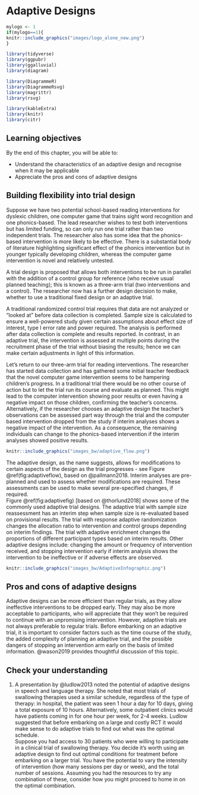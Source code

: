 # Adaptive Designs {#adaptive}

```r
mylogo <- 1
if(mylogo==1){
knitr::include_graphics("images/logo_alone_new.png")
}
```

```r

library(tidyverse)
library(ggpubr)
library(ggalluvial)
library(diagram)

library(DiagrammeR)
library(DiagrammeRsvg)
library(magrittr)
library(rsvg)

library(kableExtra)
library(knitr)
library(citr)
```


## Learning objectives
By the end of this chapter, you will be able to:

-   Understand the characteristics of an adaptive design and recognise when it may be applicable
-   Appreciate the pros and cons of adaptive designs

## Building flexibility into trial design
Suppose we have two potential school-based reading interventions for dyslexic children, one computer game that trains sight word recognition and one phonics-based. The lead researcher wishes to test both interventions but has limited funding, so can only run one trial rather than two independent trials. The researcher also has some idea that the phonics-based intervention is more likely to be effective. There is a substantial body of literature highlighting significant effect of the phonics intervention but in younger typically developing children, whereas the computer game intervention is novel and relatively untested.

A trial design is proposed that allows both interventions to be run in parallel with the addition of a control group for reference (who receive usual planned teaching); this is known as a three-arm trial (two interventions and a control). The researcher now has a further design decision to make, whether to use a traditional fixed design or an adaptive trial.\index{three-arm trial}

A traditional randomized control trial requires that data are not analyzed or "looked at" before data collection is completed. Sample size is calculated to ensure a well-powered study given certain assumptions about effect size of interest, type I error rate and power required. The analysis is performed after data collection is complete and results reported. In contrast, in an adaptive trial, the intervention is assessed at multiple points during the recruitment phase of the trial without biasing the results; hence we can make certain adjustments in light of this information.\index{adaptive trial}

Let's return to our three-arm trial for reading interventions. The researcher has started data collection and has gathered some initial teacher feedback that the novel computer game intervention seems to be hampering children's progress. In a traditional trial there would be no other course of action but to let the trial run its course and evaluate as planned. This might lead to the computer intervention showing poor results or even having a negative impact on those children, confirming the teacher's concerns. Alternatively, if the researcher chooses an adaptive design the teacher's observations can be assessed part way through the trial and the computer based intervention dropped from the study if interim analyses shows a negative impact of the intervention. As a consequence, the remaining individuals can change to the phonics-based intervention if the interim analyses showed positive results.\index{adaptive trial!stopping trial early}


```r
knitr::include_graphics("images_bw/adaptive_flow.png")
```


The adaptive design, as the name suggests, allows for modifications to certain aspects of the design as the trial progresses - see Figure \@ref(fig:adaptiveflow), based on @pallmann2018. Interim analyses are pre-planned and used to assess whether modifications are required. These assessments can be used to make several pre-specified changes, if required.  
Figure \@ref(fig:adaptivefig) [based on @thorlund2018] shows some of the commonly used adaptive trial designs. The adaptive trial with sample size reassessment has an interim step when sample size is re-evaluated based on provisional results. The trial with response adaptive randomization changes the allocation ratio to intervention and control groups depending on interim findings. The trial with adaptive enrichment changes the proportions of different participant types based on interim results. Other adaptive designs include: changing the amount or frequency of intervention received, and stopping intervention early if interim analysis shows the intervention to be ineffective or if adverse effects are observed.

```r
knitr::include_graphics("images_bw/AdaptiveInfographic.png")

```
## Pros and cons of adaptive designs
Adaptive designs can be more efficient than regular trials, as they allow ineffective interventions to be dropped early.\index{adaptive trial!pros and cons} They may also be more acceptable to participants, who will appreciate that they won't be required to continue with an unpromising intervention. However, adaptive trials are not always preferable to regular trials. Before embarking on an adaptive trial, it is important to consider factors such as the time course of the study, the added complexity of planning an adaptive trial, and the possible dangers of stopping an intervention arm early on the basis of limited information. @wason2019 provides thoughtful discussion of this topic. 


## Check your understanding

1. A presentation by @ludlow2013 noted the potential of adaptive designs in speech and language therapy. She noted that most trials of swallowing therapies used a similar schedule, regardless of the type of therapy: in hospital, the patient was seen 1 hour a day for 10 days, giving a total exposure of 10 hours. Alternatively, some outpatient clinics would have patients coming in for one hour per week, for 2-4 weeks. Ludlow suggested that before embarking on a large and costly RCT it would make sense to do adaptive trials to find out what was the optimal schedule.\
Suppose you had access to 30 patients who were willing to participate in a clinical trial of swallowing therapy. You decide it's worth using an adaptive design to find out optimal conditions for treatment before embarking on a larger trial. You have the potential to vary the intensity of intervention (how many sessions per day or week), and the total number of sessions. Assuming you had the resources to try any combination of these, consider how you might proceed to home in on the optimal combination.


